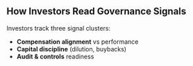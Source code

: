 ## How Investors Read Governance Signals
Investors track three signal clusters:
- **Compensation alignment** vs performance
- **Capital discipline** (dilution, buybacks)
- **Audit & controls** readiness
